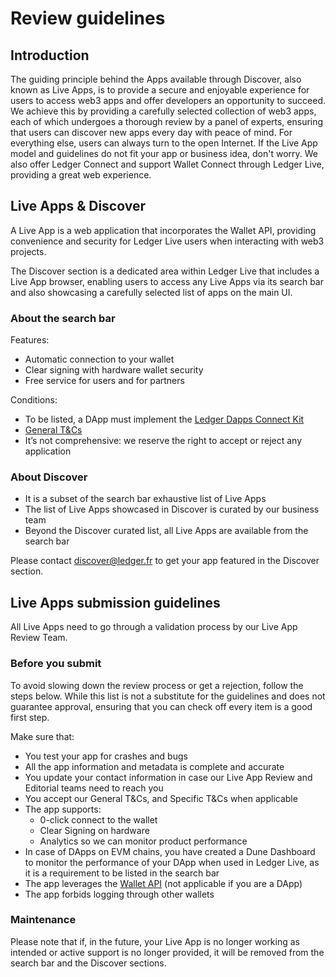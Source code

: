 # Review guidelines

## Introduction

The guiding principle behind the Apps available through Discover, also known as Live Apps, is to provide a secure and enjoyable experience for users to access web3 apps and offer developers an opportunity to succeed. We achieve this by providing a carefully selected collection of web3 apps, each of which undergoes a thorough review by a panel of experts, ensuring that users can discover new apps every day with peace of mind. For everything else, users can always turn to the open Internet. If the Live App model and guidelines do not fit your app or business idea, don't worry. We also offer Ledger Connect and support Wallet Connect through Ledger Live, providing a great web experience.

## Live Apps & Discover

A Live App is a web application that incorporates the Wallet API, providing convenience and security for Ledger Live users when interacting with web3 projects.

The Discover section is a dedicated area within Ledger Live that includes a Live App browser, enabling users to access any Live Apps via its search bar and also showcasing a carefully selected list of apps on the main UI.

### About the search bar

Features:
- Automatic connection to your wallet
- Clear signing with hardware wallet security
- Free service for users and for partners

Conditions:
- To be listed, a DApp must implement the [Ledger Dapps Connect Kit](../../dapp-connect-kit/introduction/)
- [General T&Cs](https://docs.google.com/document/d/1kFUVIyHuSUJSA4HBAub1qvrIdfyYlXTL/edit?usp=sharing&ouid=116459622350591585491&rtpof=true&sd=true)
- It’s not comprehensive: we reserve the right to accept or reject any application

### About Discover

- It is a subset of the search bar exhaustive list of Live Apps
- The list of Live Apps showcased in Discover is curated by our business team
- Beyond the Discover curated list, all Live Apps are available from the search bar

Please contact discover@ledger.fr to get your app featured in the Discover section.

## Live Apps submission guidelines

All Live Apps need to go through a validation process by our Live App Review Team.

### Before you submit

To avoid slowing down the review process or get a rejection, follow the steps below. While this list is not a substitute for the guidelines and does not guarantee approval, ensuring that you can check off every item is a good first step. 

Make sure that:

- You test your app for crashes and bugs
- All the app information and metadata is complete and accurate
- You update your contact information in case our Live App Review and Editorial teams need to reach you
- You accept our General T&Cs, and Specific T&Cs when applicable
- The app supports:
  - 0-click connect to the wallet
  - Clear Signing on hardware
  - Analytics so we can monitor product performance
- In case of DApps on EVM chains, you have created a Dune Dashboard to monitor the performance of your DApp when used in Ledger Live, as it is a requirement to be listed in the search bar
- The app leverages the [Wallet API](https://github.com/LedgerHQ/wallet-api) (not applicable if you are a DApp)
- The app forbids logging through other wallets

### Maintenance

Please note that if, in the future, your Live App is no longer working as intended or active support is no longer provided, it will be removed from the search bar and the Discover sections.

